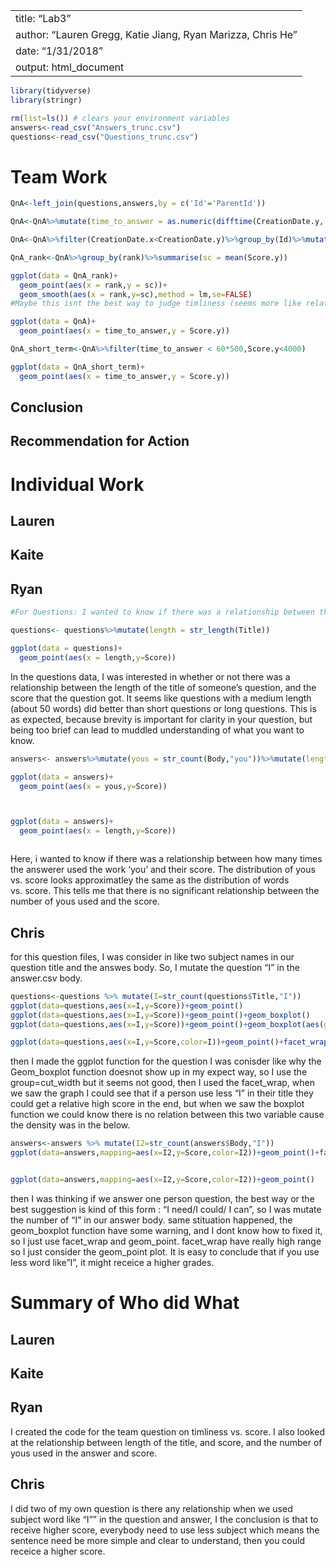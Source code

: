 
---
title: "Lab3"
author: "Lauren Gregg, Katie Jiang, Ryan Marizza, Chris He"
date: "1/31/2018"
output: html_document
---


```r
library(tidyverse)
library(stringr)

rm(list=ls()) # clears your environment variables
answers<-read_csv("Answers_trunc.csv")
questions<-read_csv("Questions_trunc.csv")


```

# Team Work

```r
QnA<-left_join(questions,answers,by = c('Id'='ParentId'))

QnA<-QnA%>%mutate(time_to_answer = as.numeric(difftime(CreationDate.y, CreationDate.x,units = "mins")))#this gives the time to answer in seconds

QnA<-QnA%>%filter(CreationDate.x<CreationDate.y)%>%group_by(Id)%>%mutate(rank = row_number(time_to_answer))#here's where answers are ranked by their time to answer

QnA_rank<-QnA%>%group_by(rank)%>%summarise(sc = mean(Score.y))

ggplot(data = QnA_rank)+
  geom_point(aes(x = rank,y = sc))+
  geom_smooth(aes(x = rank,y=sc),method = lm,se=FALSE)
#Maybe this isnt the best way to judge timliness (seems more like relative timliness)

ggplot(data = QnA)+
  geom_point(aes(x = time_to_answer,y = Score.y))

QnA_short_term<-QnA%>%filter(time_to_answer < 60*500,Score.y<4000)

ggplot(data = QnA_short_term)+
  geom_point(aes(x = time_to_answer,y = Score.y))

```
 
 
 
## Conclusion


## Recommendation for Action


# Individual Work

## Lauren

## Kaite



## Ryan

```r
#For Questions: I wanted to know if there was a relationship between the length of a question and its score

questions<- questions%>%mutate(length = str_length(Title))

ggplot(data = questions)+
  geom_point(aes(x = length,y=Score))

```
In the questions data, I was interested in whether or not there was a relationship between the length of the title of someone's question, and the score that the question got. It seems like questions with a medium length (about 50 words) did better than short questions or long questions. This is as expected, because brevity is important for clarity in your question, but being too brief can lead to muddled understanding of what you want to know.

```r
answers<- answers%>%mutate(yous = str_count(Body,"you"))%>%mutate(length = str_length(Body))

ggplot(data = answers)+
  geom_point(aes(x = yous,y=Score))



ggplot(data = answers)+
  geom_point(aes(x = length,y=Score))



```

Here, i wanted to know if there was a relationship between how many times the answerer used the work 'you' and their score. The distribution of yous vs. score looks approximatley the same as the distribution of words vs. score. This tells me that there is no significant relationship between the number of yous used and the score.

## Chris

for this question files, I was consider in like two subject names in our question title and the answes body. So, I mutate the question "I" in the answer.csv body.

```r
questions<-questions %>% mutate(I=str_count(questions$Title,"I"))
ggplot(data=questions,aes(x=I,y=Score))+geom_point()
ggplot(data=questions,aes(x=I,y=Score))+geom_point()+geom_boxplot()
ggplot(data=questions,aes(x=I,y=Score))+geom_point()+geom_boxplot(aes(group=cut_width(I,0.25),color=Score))

ggplot(data=questions,aes(x=I,y=Score,color=I))+geom_point()+facet_wrap(~I)
```
then I made the ggplot function for the question I was conisder like why the Geom_boxplot function doesnot show up in my expect way, so I use the group=cut_width but it seems not good, then I used the facet_wrap, when we saw the graph I could see that if a person use less "I" in their title they could get a relative high score in the end, but when we saw the boxplot function we could know there is no relation between this two variable cause the density was in the below.

```r
answers<-answers %>% mutate(I2=str_count(answers$Body,"I"))
ggplot(data=answers,mapping=aes(x=I2,y=Score,color=I2))+geom_point()+facet_wrap(~I2)


ggplot(data=answers,mapping=aes(x=I2,y=Score,color=I2))+geom_point()
```
then I was thinking if we answer one person question, the best way or the best suggestion is kind of this form : "I need/I could/ I can", so I was mutate the number of "I" in our answer body. same stituation happened, the geom_boxplot function have some warning, and I dont know how to fixed it, so I just use facet_wrap and geom_point. facet_wrap have really high range so I just consider the geom_point plot. It is easy to conclude that if you use less word like"I", it might receice a higher grades.


# Summary of Who did What

## Lauren



## Kaite
 
## Ryan
I created the code for the team question on timliness vs. score. I also looked at the relationship between length of the title, and score, and the number of yous used in the answer and score. 

## Chris
I did two of my own question is there any relationship when we used subject word like "I"" in the question and answer, I the conclusion is that to receive higher score, everybody need to use less subject which means the sentence need be more simple and clear to understand, then you could receice a higher score.
